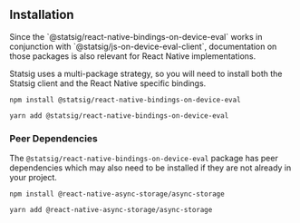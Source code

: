 ## Installation

<Note>
Since the `@statsig/react-native-bindings-on-device-eval` works in conjunction with `@statsig/js-on-device-eval-client`, documentation on those packages is also relevant for React Native implementations.
</Note>

Statsig uses a multi-package strategy, so you will need to install both the Statsig client and the React Native specific bindings.

<CodeGroup>

```shell npm
npm install @statsig/react-native-bindings-on-device-eval
```

```shell yarn
yarn add @statsig/react-native-bindings-on-device-eval
```

</CodeGroup>

### Peer Dependencies

The `@statsig/react-native-bindings-on-device-eval` package has peer dependencies which may also need to be installed if they are not already in your project.

<CodeGroup>

```shell npm
npm install @react-native-async-storage/async-storage
```

```shell yarn
yarn add @react-native-async-storage/async-storage
```

</CodeGroup>
